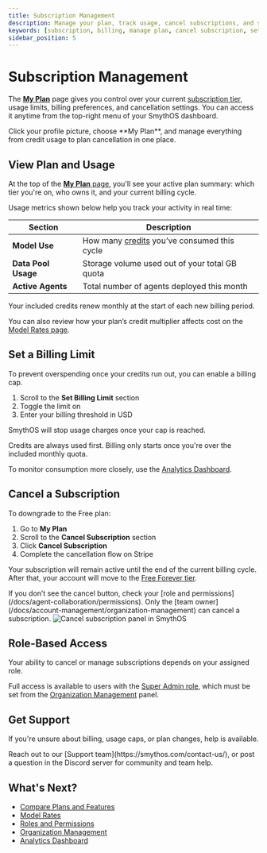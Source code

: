 ```yaml
---
title: Subscription Management
description: Manage your plan, track usage, cancel subscriptions, and set billing limits from the My Plan page.
keywords: [subscription, billing, manage plan, cancel subscription, set limits, my plan, downgrade]
sidebar_position: 5
---
```


# Subscription Management

The [**My Plan**](https://app.smythos.com/my-plan) page gives you control over your current [subscription tier](/docs/account-management/overview), usage limits, billing preferences, and cancellation settings. You can access it anytime from the top-right menu of your SmythOS dashboard.

<InfoCallout title="Where to manage your plan">
Click your profile picture, choose **My Plan**, and manage everything from credit usage to plan cancellation in one place.
</InfoCallout>

<Spacer size="md" />

## View Plan and Usage

At the top of the [**My Plan** page](https://app.smythos.com/my-plan), you'll see your active plan summary: which tier you're on, who owns it, and your current billing cycle.

Usage metrics shown below help you track your activity in real time:

| Section             | Description                                                  |
|---------------------|--------------------------------------------------------------|
| **Model Use**       | How many [credits](/docs/account-management/model-rates) you’ve consumed this cycle |
| **Data Pool Usage** | Storage volume used out of your total GB quota               |
| **Active Agents**   | Total number of agents deployed this month                   |

<InfoCallout title="Credits reset automatically">
Your included credits renew monthly at the start of each new billing period.
</InfoCallout>

You can also review how your plan’s credit multiplier affects cost on the [Model Rates page](/docs/account-management/model-rates).

<Spacer size="md" />

## Set a Billing Limit

To prevent overspending once your credits run out, you can enable a billing cap.

1. Scroll to the **Set Billing Limit** section
2. Toggle the limit on
3. Enter your billing threshold in USD

SmythOS will stop usage charges once your cap is reached.

<WarningCallout title="Limits apply after credits are used">
Credits are always used first. Billing only starts once you're over the included monthly quota.
</WarningCallout>

To monitor consumption more closely, use the [Analytics Dashboard](/docs/agent-collaboration/analytics).

<Spacer size="md" />

## Cancel a Subscription

To downgrade to the Free plan:

1. Go to **My Plan**
2. Scroll to the **Cancel Subscription** section
3. Click **Cancel Subscription**
4. Complete the cancellation flow on Stripe

Your subscription will remain active until the end of the current billing cycle. After that, your account will move to the [Free Forever tier](https://smythos.com/pricing/).

<WarningCallout title="Only team owners can cancel subscriptions">
If you don’t see the cancel button, check your [role and permissions](/docs/agent-collaboration/permissions). Only the [team owner](/docs/account-management/organization-management) can cancel a subscription.
</WarningCallout>

<Image src="/static/docs/img/docs/cancel-subscription.jpg" alt="Cancel subscription panel in SmythOS" caption="Downgrade takes effect at the end of your billing cycle." />

<Spacer size="md" />

## Role-Based Access

Your ability to cancel or manage subscriptions depends on your assigned role.

Full access is available to users with the [Super Admin role](/docs/agent-collaboration/permissions), which must be set from the [Organization Management](/docs/account-management/organization-management) panel.

<Spacer size="md" />

## Get Support

If you're unsure about billing, usage caps, or plan changes, help is available.

<TipCallout title="Need help fast?">
Reach out to our [Support team](https://smythos.com/contact-us/), or post a question in the Discord server for community and team help.
</TipCallout>

<Spacer size="md" />

## What's Next?

- [Compare Plans and Features](/docs/account-management/overview)
- [Model Rates](/docs/account-management/model-rates)
- [Roles and Permissions](/docs/agent-collaboration/permissions)
- [Organization Management](/docs/account-management/organization-management)
- [Analytics Dashboard](/docs/agent-collaboration/analytics)
